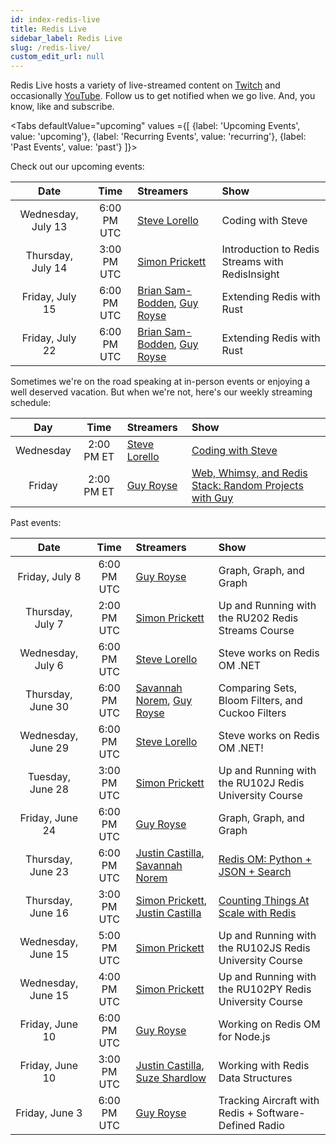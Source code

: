 ```yaml
---
id: index-redis-live
title: Redis Live
sidebar_label: Redis Live
slug: /redis-live/
custom_edit_url: null
---
```


Redis Live hosts a variety of live-streamed content on [Twitch][twitch] and occasionally [YouTube][yt]. Follow us to get notified when we go live. And, you know, like and subscribe.

<Tabs
   defaultValue="upcoming"
   values ={[
    {label: 'Upcoming Events', value:  'upcoming'},
    {label: 'Recurring Events', value: 'recurring'},
    {label: 'Past Events', value: 'past'}
   ]}>

  <TabItem value="upcoming">

Check out our upcoming events:

|        Date        |    Time     | Streamers                                             | Show                                                    |
| :----------------: | :---------: | :---------------------------------------------------- | :------------------------------------------------------ |
| Wednesday, July 13 | 6:00 PM UTC | [Steve Lorello][steve]                                | Coding with Steve                                       |
|  Thursday, July 14 | 3:00 PM UTC | [Simon Prickett][simon]                               | Introduction to Redis Streams with RedisInsight         |
|  Friday, July 15   | 6:00 PM UTC | [Brian Sam-Bodden][bsb], [Guy Royse][guy]             | Extending Redis with Rust                               |
|  Friday, July 22   | 6:00 PM UTC | [Brian Sam-Bodden][bsb], [Guy Royse][guy]             | Extending Redis with Rust                               |

  </TabItem>
  <TabItem value="recurring">

Sometimes we're on the road speaking at in-person events or enjoying a well deserved vacation. But when we're not, here's our weekly streaming schedule:

|    Day    |    Time    | Streamers              | Show                                                             |
| :-------: | :--------: | :--------------------- | :--------------------------------------------------------------- |
| Wednesday | 2:00 PM ET | [Steve Lorello][steve] | [Coding with Steve][twitch]                                      |
|  Friday   | 2:00 PM ET | [Guy Royse][guy]       | [Web, Whimsy, and Redis Stack: Random Projects with Guy][twitch] |

  </TabItem>
  <TabItem value="past">

Past events:

|        Date        |    Time     | Streamers                                             | Show                                                    |
| :----------------: | :---------: | :---------------------------------------------------- | :------------------------------------------------------ |
|   Friday, July 8   | 6:00 PM UTC | [Guy Royse][guy]                                      | Graph, Graph, and Graph                                 |
| Thursday, July 7   | 2:00 PM UTC | [Simon Prickett][simon]                               | Up and Running with the RU202 Redis Streams Course      |
| Wednesday, July 6  | 6:00 PM UTC | [Steve Lorello][steve]                                | Steve works on Redis OM .NET                            |
| Thursday, June 30  | 6:00 PM UTC | [Savannah Norem][norem], [Guy Royse][guy]             | Comparing Sets, Bloom Filters, and Cuckoo Filters       |
| Wednesday, June 29 | 6:00 PM UTC | [Steve Lorello][steve]                                | Steve works on Redis OM .NET!                           |
|  Tuesday, June 28  | 3:00 PM UTC | [Simon Prickett][simon]                               | Up and Running with the RU102J Redis University Course  |
|  Friday, June 24   | 6:00 PM UTC | [Guy Royse][guy]                                      | Graph, Graph, and Graph                                 |
| Thursday, June 23  | 6:00 PM UTC | [Justin Castilla][justin], [Savannah Norem][norem]    | [Redis OM: Python + JSON + Search][1]                   |
| Thursday, June 16  | 3:00 PM UTC | [Simon Prickett][simon], [Justin Castilla][justin]    | [Counting Things At Scale with Redis][2]                |
| Wednesday, June 15 | 5:00 PM UTC | [Simon Prickett][simon]                               | Up and Running with the RU102JS Redis University Course |
| Wednesday, June 15 | 4:00 PM UTC | [Simon Prickett][simon]                               | Up and Running with the RU102PY Redis University Course |
|  Friday, June 10   | 6:00 PM UTC | [Guy Royse][guy]                                      | Working on Redis OM for Node.js                         |
|  Friday, June 10   | 3:00 PM UTC | [Justin Castilla][justin], [Suze Shardlow][suze]      | Working with Redis Data Structures                      |
|   Friday, June 3   | 6:00 PM UTC | [Guy Royse][guy]                                      | Tracking Aircraft with Redis + Software-Defined Radio   |

  </TabItem>
</Tabs>

<!-- Links to streamers -->
[bsb]: https://twitter.com/bsbodden
[guy]: https://twitter.com/guyroyse
[justin]: https://twitter.com/JustCastilla
[norem]: https://twitter.com/sav_norem
[simon]: https://twitter.com/simon_prickett
[steve]: https://twitter.com/slorello
[suze]: https://twitter.com/SuzeShardlow

<!-- Links to platforms -->
[twitch]: https://twitch.tv/redisinc
[yt]: https://www.youtube.com/redisinc

<!-- Links to specific videos -->
[1]: https://www.youtube.com/watch?v=ZP2j7bmWfmU
[2]: https://www.youtube.com/watch?v=FAJXq5Qqc0Y
